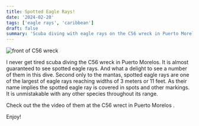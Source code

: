 ```yaml
---
title: Spotted Eagle Rays!
date: '2024-02-20'
tags: ['eagle rays', 'caribbean']
draft: false
summary: 'Scuba diving with eagle rays on the C56 wreck in Puerto Morelos'
---
```


<Image
  src="/static/images/c56-011522/wreck_front.jpg"
  width={800}
  height={600}
  alt="front of C56 wreck"
/>

I never get tired scuba diving the C56 wreck in Puerto Morelos. It is almost guaranteed to see spotted eagle rays. And what a delight to see a number of them in this dive. Second only to the mantas, spotted eagle rays are one of the largest of eagle rays reaching widths of 3 meters or 11 feet. As their name implies the spotted eagle ray is covered in spots and other markings. It is unmistakable with any other species throughout its range.

Check out the the video of them at the C56 wrect in Puerto Morelos .

<YouTube embedId="r9p5Yvu0vtM?si=kuCZd8SClEYEyWSs" />

Enjoy!
